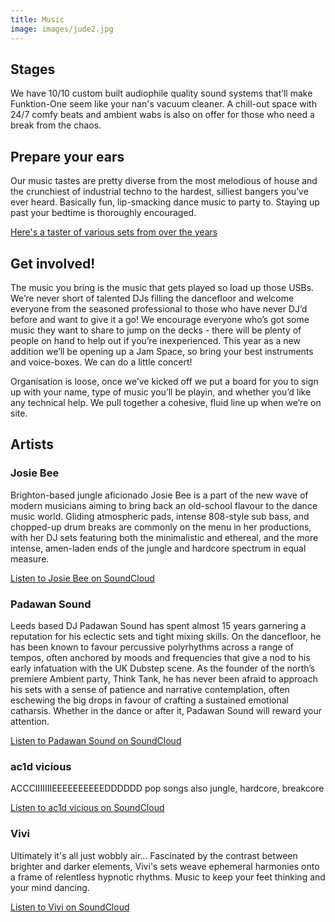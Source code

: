 ```yaml
---
title: Music
image: images/jude2.jpg
---
```

## S﻿tages

We have 10/10 custom built audiophile quality sound systems that’ll make Funktion-One seem like your nan's vacuum cleaner. A chill-out space with 24/7 comfy beats and ambient wabs is also on offer for those who need a break from the chaos.

## P﻿repare your ears

Our music tastes are pretty diverse from the most melodious of house and the crunchiest of industrial techno to the hardest, silliest bangers you’ve ever heard. Basically fun, lip-smacking dance music to party to. Staying up past your bedtime is thoroughly encouraged.

[Here's a taster of various sets from over the years](https://soundcloud.com/ju4nl0ve/sets/bangers-and-mashtival)

## G﻿et involved!

The music you bring is the music that gets played so load up those USBs. We’re never short of talented DJs filling the dancefloor and welcome everyone from the seasoned professional to those who have never DJ’d before and want to give it a go! We encourage everyone who’s got some music they want to share to jump on the decks - there will be plenty of people on hand to help out if you’re inexperienced. This year as a new addition we’ll be opening up a Jam Space, so bring your best instruments and voice-boxes. We can do a little concert!

Organisation is loose, once we’ve kicked off we put a board for you to sign up with your name, type of music you’ll be playin, and whether you’d like any technical help. We pull together a cohesive, fluid line up when we’re on site.

## A﻿rtists

### Josie Bee

Brighton-based jungle aficionado Josie Bee is a part of the new wave of modern musicians aiming to bring back an old-school flavour to the dance music world. Gliding atmospheric pads, intense 808-style sub bass, and chopped-up drum breaks are commonly on the menu in her productions, with her DJ sets featuring both the minimalistic and ethereal, and the more intense, amen-laden ends of the jungle and hardcore spectrum in equal measure.

[Listen to Josie Bee on SoundCloud](https://soundcloud.com/josie_bee) 

### Padawan Sound

Leeds based DJ Padawan Sound has spent almost 15 years garnering a reputation for his eclectic sets and tight mixing skills. On the dancefloor, he has been known to favour percussive polyrhythms across a range of tempos, often anchored by moods and frequencies that give a nod to his early infatuation with the UK Dubstep scene. As the founder of the north’s premiere Ambient party, Think Tank, he has never been afraid to approach his sets with a sense of patience and narrative contemplation, often eschewing the big drops in favour of crafting a sustained emotional catharsis. Whether in the dance or after it, Padawan Sound will reward your attention. 

[Listen to Padawan Sound on SoundCloud](https://soundcloud.com/paddy-hk)

### ac1d vicious

ACCCIIIIIIIEEEEEEEEEEDDDDDD pop songs also jungle, hardcore, breakcore

[Listen to ac1d vicious on SoundCloud](https://soundcloud.com/ac1dvicious303)

### Vivi

Ultimately it's all just wobbly air... Fascinated by the contrast between brighter and darker elements, Vivi's sets weave ephemeral harmonies onto a frame of relentless hypnotic rhythms. Music to keep your feet thinking and your mind dancing.

[Listen to Vivi on SoundCloud](https://soundcloud.com/rosyvivi)